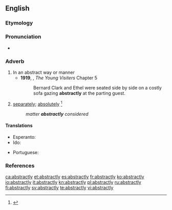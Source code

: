 ==English==

===Etymology===
{{suffix|abstract|ly|lang=en}}

===Pronunciation===
* {{a|US}} {{IPA|/æbˈstɹækt.li/|lang=en}}

===Adverb===
{{en-adv}}

# In an abstract way or manner
#* '''1919''', {{w|Daisy Ashford}}, ''The Young Visiters'' Chapter 5
#*: Bernard Clark and Ethel were seated side by side on a costly sofa gazing '''abstractly''' at the parting guest. 
# [[separately]]; [[absolutely]] {{defdate|First attested around 1350 to 1470.}}<ref name=SOED>{{R:SOED5|page=10}}</ref>
#: ''matter '''abstractly''' considered''

====Translations====
{{trans-top|in an abstract manner}}
* Esperanto: {{t|eo|abstrakte}}
* Ido: {{t|io|abstrakte}}
{{trans-mid}}
* Portuguese: {{t|pt|abstratamente}}
{{trans-bottom}}

===References===
<references/>

[[ca:abstractly]]
[[et:abstractly]]
[[es:abstractly]]
[[fr:abstractly]]
[[ko:abstractly]]
[[io:abstractly]]
[[it:abstractly]]
[[kn:abstractly]]
[[pl:abstractly]]
[[ru:abstractly]]
[[fi:abstractly]]
[[sv:abstractly]]
[[te:abstractly]]
[[vi:abstractly]]